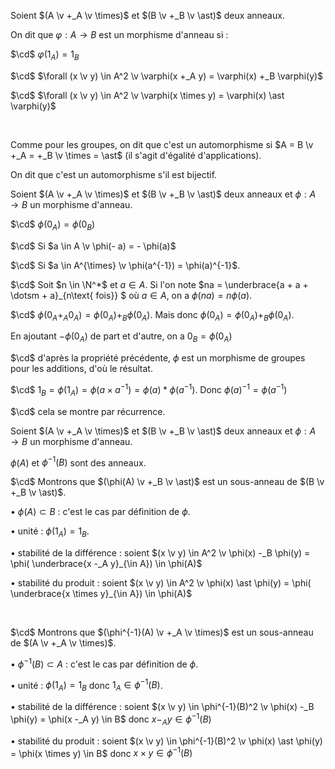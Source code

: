

<Item type='definition' titre="morphisme d'anneau et isomorphisme">

Soient $(A \v +_A \v \times)$ et $(B \v +_B \v \ast)$ deux anneaux.

On dit que $\varphi : A \rightarrow B$ est un morphisme d'anneau si :

$\cd$ $\varphi(1_A) = 1_B$

$\cd$ $\forall (x \v y) \in A^2 \v \varphi(x +_A y) = \varphi(x) +_B \varphi(y)$

$\cd$ $\forall (x \v y) \in A^2 \v \varphi(x \times y) = \varphi(x) \ast \varphi(y)$

<br/>

Comme pour les groupes, on dit que c'est un automorphisme si $A = B \v +_A = +_B \v \times = \ast$ (il s'agit d'égalité d'applications).

On dit que c'est un automorphisme s'il est bijectif.
</Item>


<Item type='proposition' titre="propriétés du morphisme d'anneau">

Soient $(A \v +_A \v \times)$ et $(B \v +_B \v \ast)$ deux anneaux et $\phi : A \rightarrow B$ un morphisme d'anneau.

$\cd$ $\phi(0_A) = \phi(0_B)$

$\cd$ Si $a \in A \v \phi(- a) = - \phi(a)$

$\cd$ Si $a \in A^{\times} \v \phi(a^{-1}) = \phi(a)^{-1}$. 

$\cd$ Soit $n \in \N^*$ et $a \in A$. Si l'on note $na = \underbrace{a + a + \dotsm + a}_{n\text{ fois}} $ où $a \in A$, on a $\phi(na) = n \phi(a)$.
</Item>

<Hideable type='démonstration' titre=''>

$\cd$  $\phi(0_A +_A 0_A) = \phi(0_A) +_B \phi(0_A)$. Mais donc $\phi(0_A) = \phi(0_A) +_B \phi(0_A)$.

En ajoutant $-\phi(0_A)$ de part et d'autre, on a $0_B = \phi(0_A)$ 

$\cd$ d'après la propriété précédente, $\phi$ est un morphisme de groupes pour les additions, d'où le résultat.

$\cd$ $1_B = \phi(1_A) = \phi(a \times a^{-1}) = \phi(a) \ast \phi(a^{-1})$. Donc $\phi(a)^{-1} = \phi(a^{-1})$

$\cd$ cela se montre par récurrence.

</Hideable>


<Item type='proposition' titre='image et image réciproque'>

Soient $(A \v +_A \v \times)$ et $(B \v +_B \v \ast)$ deux anneaux et $\phi : A \rightarrow B$ un morphisme d'anneau.

$\phi(A)$ et $\phi^{-1}(B)$ sont des anneaux.
</Item>

<Hideable type='démonstration' titre=''>

$\cd$ Montrons que $(\phi(A) \v +_B \v \ast)$ est un sous-anneau de $(B \v +_B \v \ast)$.

<Indent>

$\bullet$ $\phi(A) \subset B$ : c'est le cas par définition de $\phi$.

$\bullet$ unité : $\phi(1_A) = 1_B$.

$\bullet$ stabilité de la différence : soient $(x \v y) \in A^2 \v \phi(x) -_B \phi(y) = \phi( \underbrace{x -_A y}_{\in A}) \in \phi(A)$

$\bullet$ stabilité du produit :  soient $(x \v y) \in A^2 \v \phi(x) \ast \phi(y) = \phi( \underbrace{x \times y}_{\in A}) \in \phi(A)$

</Indent>


<br/>

$\cd$ Montrons que $(\phi^{-1}(A) \v +_A \v \times)$ est un sous-anneau de $(A \v +_A \v \times)$.

<Indent>

$\bullet$ $\phi^{-1}(B) \subset A$ : c'est le cas par définition de $\phi$.

$\bullet$ unité : $\phi(1_A) = 1_B$ donc $1_A \in \phi^{-1}(B)$.

$\bullet$ stabilité de la différence : soient $(x \v y) \in \phi^{-1}(B)^2 \v \phi(x) -_B \phi(y) = \phi(x -_A y) \in B$ donc $x -_A y \in \phi^{-1}(B)$

$\bullet$ stabilité du produit :  soient $(x \v y) \in \phi^{-1}(B)^2 \v \phi(x) \ast \phi(y) = \phi(x \times y) \in B$ donc $x \times y \in \phi^{-1}(B)$

</Indent>


</Hideable>